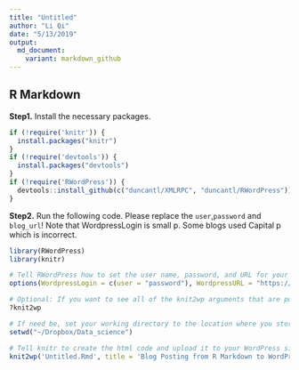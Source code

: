 ```yaml
---
title: "Untitled"
author: "Li Qi"
date: "5/13/2019"
output: 
  md_document:
    variant: markdown_github
---
```


## R Markdown

**Step1.** Install the necessary packages.

```r
if (!require('knitr')) {
  install.packages("knitr")
}
if (!require('devtools')) {
  install.packages("devtools")
}
if (!require('RWordPress')) {
  devtools::install_github(c("duncantl/XMLRPC", "duncantl/RWordPress"))
}
```

**Step2.** Run the following code. Please replace the `user`,`password` and `blog_url`! Note that WordpressLogin is small p. Some blogs used Capital p which is incorrect.

```r

library(RWordPress)
library(knitr)

# Tell RWordPress how to set the user name, password, and URL for your WordPress site. 
options(WordpressLogin = c(user = "password"), WordpressURL = "https://qili0547.wordpress.com/xmlrpc.php")

# Optional: If you want to see all of the knit2wp arguments that are possible, run this line.
?knit2wp

# If need be, set your working directory to the location where you stored the Rmd file. 
setwd("~/Dropbox/Data_science")

# Tell knitr to create the html code and upload it to your WordPress site
knit2wp('Untitled.Rmd', title = 'Blog Posting from R Markdown to WordPress',publish = FALSE)
```

